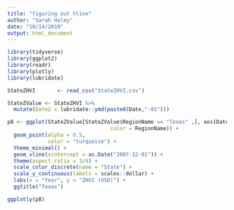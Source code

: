 ```yaml
---
title: "figuring out hline"
author: "Sarah Haley"
date: "10/14/2019"
output: html_document
---
```


```r
library(tidyverse)
library(ggplot2)
library(readr)
library(plotly)
library(lubridate)
```

```r
StateZHVI       <- read_csv("StateZHVI.csv")
```

```r
StateZValue <- StateZHVI %>% 
  mutate(Date2 = lubridate::ymd(paste0(Date,"-01")))
```

```r
p8 <- ggplot(StateZValue[StateZValue$RegionName == "Texas" ,], aes(Date2, ZHVI,
                                 color = RegionName)) +
  geom_point(alpha = 0.5,
             color = "turquoise") +
  theme_minimal() +
  geom_vline(xintercept = as.Date("2007-12-01")) +
  theme(aspect.ratio = 3/4) +
  scale_color_discrete(name = "State") +
  scale_y_continuous(labels = scales::dollar) +
  labs(x = "Year", y = "ZHVI (USD)") +
  ggtitle("Texas")

ggplotly(p8)
```

